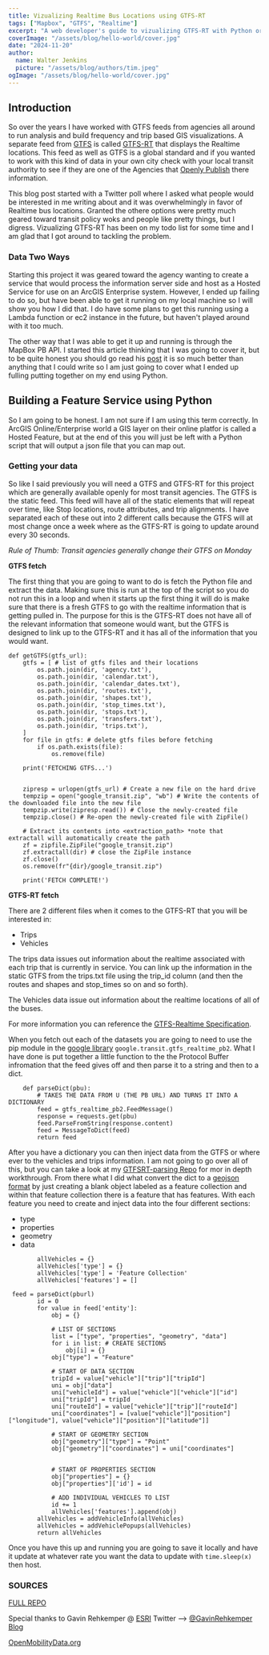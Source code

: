 ```yaml
---
title: Vizualizing Realtime Bus Locations using GTFS-RT
tags: ["Mapbox", "GTFS", "Realtime"]
excerpt: "A web developer's guide to vizualizing GTFS-RT with Python or JavaScript"
coverImage: "/assets/blog/hello-world/cover.jpg"
date: "2024-11-20"
author:
  name: Walter Jenkins
  picture: "/assets/blog/authors/tim.jpeg"
ogImage: "/assets/blog/hello-world/cover.jpg"
---
```


## Introduction

So over the years I have worked with GTFS feeds from agencies all around to run analysis and build frequency and trip based GIS visualizations. A separate feed from [GTFS](https://developers.google.com/transit/gtfs) is called [GTFS-RT](https://developers.google.com/transit/gtfs-rt) that displays the Realtime locations. This feed as well as GTFS is a global standard and if you wanted to work with this kind of data in your own city check with your local transit authority to see if they are one of the Agencies that [Openly Publish](https://transitfeeds.com/) there information.

This blog post started with a Twitter poll where I asked what people would be interested in me writing about and it was overwhelmingly in favor of Realtime bus locations. Granted the othere options were pretty much geared toward transit policy woks and people like pretty things, but I digress. Vizualizing GTFS-RT has been on my todo list for some time and I am glad that I got around to tackling the problem.

### Data Two Ways

Starting this project it was geared toward the agency wanting to create a service that would process the information server side and host as a Hosted Service for use on an ArcGIS Enterprise system. However, I ended up failing to do so, but have been able to get it running on my local machine so I will show you how I did that. I do have some plans to get this running using a Lambda function or ec2 instance in the future, but haven't played around with it too much.

The other way that I was able to get it up and running is through the MapBox PB API. I started this article thinking that I was going to cover it, but to be quite honest you should go read his [post](https://gavinr.com/protocol-buffers-protobuf-browser/) it is so much better than anything that I could write so I am just going to cover what I ended up fulling putting together on my end using Python.

## Building a Feature Service using Python

So I am going to be honest. I am not sure if I am using this term correctly. In ArcGIS Online/Enterprise world a GIS layer on their online platfor is called a Hosted Feature, but at the end of this you will just be left with a Python script that will output a json file that you can map out.

### Getting your data

So like I said previously you will need a GTFS and GTFS-RT for this project which are generally available openly for most transit agencies. The GTFS is the static feed. This feed will have all of the static elements that will repeat over time, like Stop locations, route attributes, and trip alignments. I have separated each of these out into 2 different calls because the GTFS will at most change once a week where as the GTFS-RT is going to update around every 30 seconds.

_Rule of Thumb: Transit agencies generally change their GTFS on Monday_

**GTFS fetch**

The first thing that you are going to want to do is fetch the Python file and extract the data. Making sure this is run at the top of the script so you do not run this in a loop and when it starts up the first thing it will do is make sure that there is a fresh GTFS to go with the realtime information that is getting pulled in. The purpose for this is the GTFS-RT does not have all of the relevant information that someone would want, but the GTFS is designed to link up to the GTFS-RT and it has all of the information that you would want.

```
def getGTFS(gtfs_url):
    gtfs = [ # list of gtfs files and their locations
        os.path.join(dir, 'agency.txt'),
        os.path.join(dir, 'calendar.txt'),
        os.path.join(dir, 'calendar_dates.txt'),
        os.path.join(dir, 'routes.txt'),
        os.path.join(dir, 'shapes.txt'),
        os.path.join(dir, 'stop_times.txt'),
        os.path.join(dir, 'stops.txt'),
        os.path.join(dir, 'transfers.txt'),
        os.path.join(dir, 'trips.txt'),
    ]
    for file in gtfs: # delete gtfs files before fetching
        if os.path.exists(file):
            os.remove(file)

    print('FETCHING GTFS...')


    zipresp = urlopen(gtfs_url) # Create a new file on the hard drive
    tempzip = open("google_transit.zip", "wb") # Write the contents of the downloaded file into the new file
    tempzip.write(zipresp.read()) # Close the newly-created file
    tempzip.close() # Re-open the newly-created file with ZipFile()

    # Extract its contents into <extraction_path> *note that extractall will automatically create the path
    zf = zipfile.ZipFile("google_transit.zip")
    zf.extractall(dir) # close the ZipFile instance
    zf.close()
    os.remove(fr"{dir}/google_transit.zip")

    print('FETCH COMPLETE!')
```

**GTFS-RT fetch**

There are 2 different files when it comes to the GTFS-RT that you will be interested in:

- Trips
- Vehicles

The trips data issues out information about the realtime associated with each trip that is currently in service. You can link up the information in the static GTFS from the trips.txt file using the trip_id column (and then the routes and shapes and stop_times so on and so forth).

The Vehicles data issue out information about the realtime locations of all of the buses.

For more information you can reference the [GTFS-Realtime Specification](https://developers.google.com/transit/gtfs-realtime).

When you fetch out each of the datasets you are going to need to use the pip module in the [google library](https://pypi.org/project/google/) `google.transit.gtfs_realtime_pb2`. What I have done is put together a little function to the the Protocol Buffer infromation that the feed gives off and then parse it to a string and then to a dict.

```
    def parseDict(pbu):
        # TAKES THE DATA FROM U (THE PB URL) AND TURNS IT INTO A DICTIONARY
        feed = gtfs_realtime_pb2.FeedMessage()
        response = requests.get(pbu)
        feed.ParseFromString(response.content)
        feed = MessageToDict(feed)
        return feed
```

After you have a dictionary you can then inject data from the GTFS or where ever to the vehicles and trips information. I am not going to go over all of this, but you can take a look at my [GTFSRT-parsing Repo](https://github.com/AvidDabbler/GTFSRT-parsing) for mor in depth workthrough. From there what I did what convert the dict to a [geojson format](https://geojson.org/) by just creating a blank object labeled as a feature collection and within that feature collection there is a feature that has features. With each feature you need to create and inject data into the four different sections:

- type
- properties
- geometry
- data

```
        allVehicles = {}
        allVehicles['type'] = {}
        allVehicles['type'] = 'Feature Collection'
        allVehicles['features'] = []

 feed = parseDict(pburl)
        id = 0
        for value in feed['entity']:
            obj = {}

            # LIST OF SECTIONS
            list = ["type", "properties", "geometry", "data"]
            for i in list: # CREATE SECTIONS
                obj[i] = {}
            obj["type"] = "Feature"

            # START OF DATA SECTION
            tripId = value["vehicle"]["trip"]["tripId"]
            uni = obj["data"]
            uni["vehicleId"] = value["vehicle"]["vehicle"]["id"]
            uni["tripId"] = tripId
            uni["routeId"] = value["vehicle"]["trip"]["routeId"]
            uni["coordinates"] = [value["vehicle"]["position"]["longitude"], value["vehicle"]["position"]["latitude"]]

            # START OF GEOMETRY SECTION
            obj["geometry"]["type"] = "Point"
            obj["geometry"]["coordinates"] = uni["coordinates"]


            # START OF PROPERTIES SECTION
            obj["properties"] = {}
            obj["properties"]['id'] = id

            # ADD INDIVIDUAL VEHICLES TO LIST
            id += 1
            allVehicles['features'].append(obj)
        allVehicles = addVehicleInfo(allVehicles)
        allVehicles = addVehiclePopups(allVehicles)
        return allVehicles
```

Once you have this up and running you are going to save it locally and have it update at whatever rate you want the data to update with `time.sleep(x)` then host.

### SOURCES

[FULL REPO](https://github.com/AvidDabbler/GTFSRT-parsing)

Special thanks to Gavin Rehkemper @ [ESRI](https://www.esri.com)
Twitter --> [@GavinRehkemper](https://twitter.com/gavinrehkemper)
[Blog](https://gavinr.com/protocol-buffers-protobuf-browser/)

[OpenMobilityData.org](https://openmobilitydata.org/)
